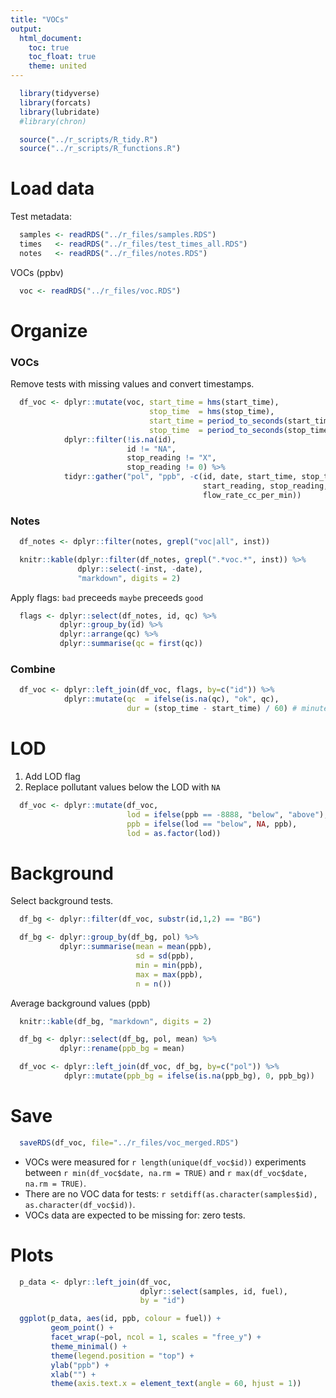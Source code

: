 ```yaml
---
title: "VOCs"
output:
  html_document:
    toc: true
    toc_float: true
    theme: united
---
```


```r
  library(tidyverse)
  library(forcats)
  library(lubridate)
  #library(chron)
```

```r
  source("../r_scripts/R_tidy.R")
  source("../r_scripts/R_functions.R")
```

# Load data

Test metadata: 

```r
  samples <- readRDS("../r_files/samples.RDS") 
  times   <- readRDS("../r_files/test_times_all.RDS")
  notes   <- readRDS("../r_files/notes.RDS")
``` 

 VOCs (ppbv)

```r
  voc <- readRDS("../r_files/voc.RDS")
```

# Organize

### VOCs

Remove tests with missing values and convert timestamps. 

```r

  df_voc <- dplyr::mutate(voc, start_time = hms(start_time),
                               stop_time  = hms(stop_time),
                               start_time = period_to_seconds(start_time),
                               stop_time  = period_to_seconds(stop_time)) %>%
            dplyr::filter(!is.na(id),
                          id != "NA",
                          stop_reading != "X",
                          stop_reading != 0) %>%
            tidyr::gather("pol", "ppb", -c(id, date, start_time, stop_time,
                                           start_reading, stop_reading,
                                           flow_rate_cc_per_min)) 
```

### Notes

```r
  df_notes <- dplyr::filter(notes, grepl("voc|all", inst))
```

```r
  knitr::kable(dplyr::filter(df_notes, grepl(".*voc.*", inst)) %>%
               dplyr::select(-inst, -date),
               "markdown", digits = 2)
```

Apply flags: `bad` preceeds `maybe` preceeds `good`

```r
  flags <- dplyr::select(df_notes, id, qc) %>%
           dplyr::group_by(id) %>%
           dplyr::arrange(qc) %>%
           dplyr::summarise(qc = first(qc))
```

### Combine

```r
  df_voc <- dplyr::left_join(df_voc, flags, by=c("id")) %>%
            dplyr::mutate(qc  = ifelse(is.na(qc), "ok", qc),
                          dur = (stop_time - start_time) / 60) # minutes
```

# LOD

1. Add LOD flag  
2. Replace pollutant values below the LOD with `NA`

```r
  df_voc <- dplyr::mutate(df_voc,
                          lod = ifelse(ppb == -8888, "below", "above"),
                          ppb = ifelse(lod == "below", NA, ppb),
                          lod = as.factor(lod))
```

# Background

Select background tests.  

```r
  df_bg <- dplyr::filter(df_voc, substr(id,1,2) == "BG")
```

```r
  df_bg <- dplyr::group_by(df_bg, pol) %>%
           dplyr::summarise(mean = mean(ppb),
                            sd = sd(ppb),
                            min = min(ppb),
                            max = max(ppb),
                            n = n())
```

Average background values (ppb)

```r
  knitr::kable(df_bg, "markdown", digits = 2)
```

```r
  df_bg <- dplyr::select(df_bg, pol, mean) %>%
           dplyr::rename(ppb_bg = mean)

  df_voc <- dplyr::left_join(df_voc, df_bg, by=c("pol")) %>%
            dplyr::mutate(ppb_bg = ifelse(is.na(ppb_bg), 0, ppb_bg))
```

# Save

```r
  saveRDS(df_voc, file="../r_files/voc_merged.RDS")
```

* VOCs were measured for `r length(unique(df_voc$id))` experiments between `r min(df_voc$date, na.rm = TRUE)` and `r max(df_voc$date, na.rm = TRUE)`.  
* There are no VOC data for tests: `r setdiff(as.character(samples$id), as.character(df_voc$id))`.
* VOCs data are expected to be missing for: zero tests.  

# Plots

```r
  p_data <- dplyr::left_join(df_voc, 
                             dplyr::select(samples, id, fuel),
                             by = "id") 

  ggplot(p_data, aes(id, ppb, colour = fuel)) + 
         geom_point() +
         facet_wrap(~pol, ncol = 1, scales = "free_y") +
         theme_minimal() +
         theme(legend.position = "top") +
         ylab("ppb") +
         xlab("") +
         theme(axis.text.x = element_text(angle = 60, hjust = 1))
```

